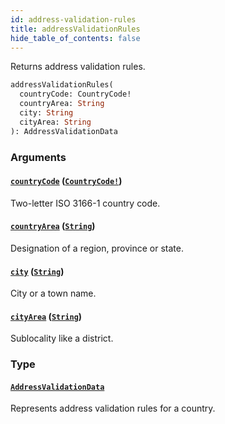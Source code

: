 ```yaml
---
id: address-validation-rules
title: addressValidationRules
hide_table_of_contents: false
---
```


Returns address validation rules.

```graphql
addressValidationRules(
  countryCode: CountryCode!
  countryArea: String
  city: String
  cityArea: String
): AddressValidationData
```

### Arguments

#### [`countryCode`](#) ([`CountryCode!`](../../../developer/api-reference/enums/country-code))

Two-letter ISO 3166-1 country code.

#### [`countryArea`](#) ([`String`](../../../developer/api-reference/scalars/string))

Designation of a region, province or state.

#### [`city`](#) ([`String`](../../../developer/api-reference/scalars/string))

City or a town name.

#### [`cityArea`](#) ([`String`](../../../developer/api-reference/scalars/string))

Sublocality like a district.

### Type

#### [`AddressValidationData`](../../../developer/api-reference/objects/address-validation-data)

Represents address validation rules for a country.

